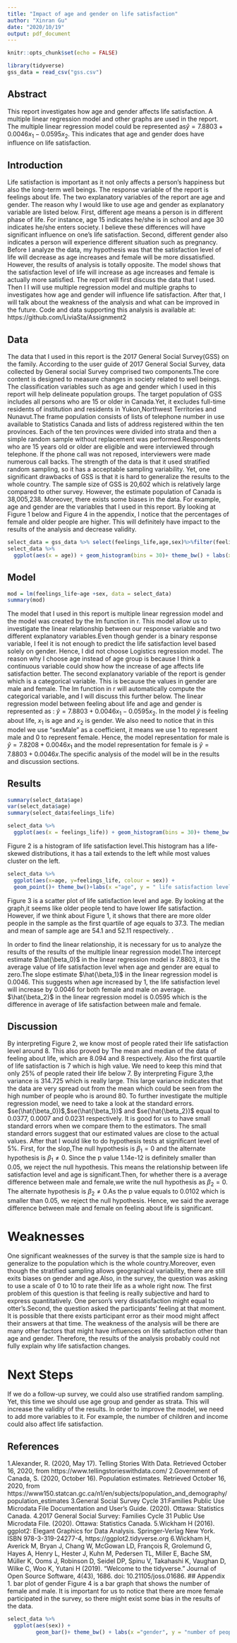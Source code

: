 ---
title: "Impact of age and gender on life satisfaction"
author: "Xinran Gu"
date: "2020/10/19"
output: pdf_document
---

```{r setup, include=FALSE}
knitr::opts_chunk$set(echo = FALSE)
```

```{r set, echo=FALSE, include=FALSE}
library(tidyverse)
gss_data = read_csv("gss.csv")


```


## Abstract

This report investigates how age and gender affects life satisfaction. A  multiple linear regression model and other graphs are used in the report. The multiple linear regression model could be represented as$\hat{y}=7.8803+0.0046x_1-0.0595x_2$. This indicates that age and gender does have influence on life satisfaction. 

## Introduction
Life satisfaction is important as it not only affects a person's happiness but also the long-term well beings. The response variable of the report is feelings about life. The two explanatory variables of the report are age and gender. The reason why I would like to use age and gender as explanatory variable are listed below. First, different age means a person is in different phase of life. For instance, age 15 indicates he/she is in school and age 30 indicates he/she enters society. I believe these differences will have significant influence on one's life satisfaction. Second, different gender also indicates a person will experience different situation such as pregnancy. 
Before I analyze the data, my hypothesis was that the satisfaction level of life will decrease as age increases and female will be more dissatisfied. However, the results of analysis is totally opposite. The model shows that the satisfaction level of life will increase as age increases and female is actually more satisfied. 
The report will first discuss the data that I used. Then I I will use multiple regression model and multiple graphs to investigates how age and gender will influence life satisfaction. After that, I will talk about the weakness of the analysis and what can be improved in the future. 
Code and data supporting this analysis is available at: https://github.com/LiviaSta/Assignment2


## Data
The data that I used in this report is the 2017 General Social Survey(GSS) on the family. According to the user guide of 2017 General Social Survey, data collected by General social Survey comprised two components.The core content is designed to measure changes in society related to well beings. The classification variables such as age and gender which I used in this report will help delineate population groups. The target population of GSS includes all persons who are 15 or older in Canada.Yet, it excludes full-time residents of institution and residents in Yukon,Northwest Territories and Nunavut.The frame population consists of lists of telephone number in use available to Statistics Canada and lists of address registered within the ten provinces. Each of the ten provinces were divided into strata and then a simple random sample without replacement was performed.Respondents who are 15 years old or older are eligible and  were interviewed through telephone. If the phone call was not reposed, interviewers were made numerous call backs. 
The strength of the data is that it used stratified random sampling, so it has a acceptable sampling variability. Yet, one significant drawbacks of GSS is that it is hard to generalize the results to the whole country. The sample size of GSS is 20,602 which is relatively large compared to other survey. However, the estimate population of Canada is 38,005,238. Moreover, there exists some biases in the data. For example, age and gender are the variables that I used in this report. By looking at Figure 1 below and Figure 4 in the appendix, I notice that the percentages of female and older people are higher. This will definitely have impact to the results of the analysis and decrease validity.

```{r hist}
select_data = gss_data %>% select(feelings_life,age,sex)%>%filter(feelings_life != "NA")
select_data %>% 
  ggplot(aes(x = age)) + geom_histogram(bins = 30)+ theme_bw() + labs(x ="age", y = "number of people", title = "Figure1 Distribution of age") 

```


## Model

```{r model, include=FALSE}
mod = lm(feelings_life~age +sex, data = select_data)
summary(mod)
```
The model that I used in this report is multiple linear regression model and the model was created by the lm function in r. This model allow us to investigate the linear relationship between our response variable and two different explanatory variables.Even though gender is a binary response variable, I feel it is not enough to predict the life satisfaction level based solely on gender. Hence, I did not choose Logistics regression model.
The reason why I choose age instead of age group is because I think a continuous variable could show how the increase of age affects life satisfaction better. The second explanatory variable of the report is gender which is a categorical variable. This is because the values in gender are male and female. The lm function in r will automatically compute the categorical variable, and I will discuss this further below.
The linear regression model between feeling about life and age and gender is represented as : $\hat{y}=7.8803+0.0046x_1-0.0595x_2$. In the model $\hat{y}$ is feeling about life, $x_1$ is age and $x_2$ is gender. We also need to notice that in this model we use "sexMale" as a coefficient, it means we use 1 to represent male and 0 to represent female. Hence, the model representation for male is $\hat{y}=7.8208+0.0046x_1$ and the model representation for female is $\hat{y}=7.8803+0.0046x$.The specific analysis of the model will be in the results and discussion sections.


## Results
```{r variables, include=FALSE}
summary(select_data$age)
var(select_data$age)
summary(select_data$feelings_life)
```

```{r histg, echo=FALSE}

select_data %>% 
  ggplot(aes(x = feelings_life)) + geom_histogram(bins = 30)+ theme_bw() + labs(x ="feeling about life", y = "number of people", title = "Figure2 Distribution of feeling about life") 
```
Figure 2 is a histogram of life satisfaction level.This histogram has a life-skewed distributions, it has a tail extends to the left while most values cluster on the left.

```{r scatter, echo=FALSE}
select_data %>% 
  ggplot(aes(x=age, y=feelings_life, colour = sex)) +
  geom_point()+ theme_bw()+labs(x ="age", y = " life satisfaction level ", title = "Figure3 Scatter plot of life satisfaction level and age")
```

Figure 3 is a scatter plot of life satisfaction level and age. By looking at the graph,it seems like older people tend to have lower life satisfaction. However, if we think about Figure 1, it shows that there are more older people in the sample as the first quartile of age equals to 37.3. The median and mean of sample age are 54.1 and 52.11 respectively. .

In order to find the linear relationship, it is necessary for us to analyze the results of the results of the multiple linear regression model.The intercept estimate $\hat{\beta_0}$ in the linear regression model is 7.8803, it is the average value of life satisfaction level when age and gender are equal to zero.The slope estimate $\hat{\beta_1}$ in the linear regression model is 0.0046. This suggests when age increased by 1, the life satisfaction level will increase by 0.0046 for both female and male on average. $\hat{\beta_2}$ in the linear regression model is 0.0595 which is the difference in average of life satisfaction between male and female.


## Discussion
By interpreting Figure 2,  we know most of people rated their life satisfaction level around 8. This also proved by The mean and median of the data of feeling about life, which are 8.094 and 8 respectively. Also the first quartile of life satisfaction is 7 which is high value. We need to keep this mind that only 25% of people rated their life below 7.
By interpreting Figure 3,the variance is 314.725 which is really large. This large variance indicates that the data are very spread out from the mean which could be seen from the high number of people who is around 80.
To further investigate the multiple regression model, we need to take a look at the standard errors. $se(\hat{\beta_0})$,$se(\hat{\beta_1})$ and $se(\hat{\beta_2})$ equal to 0.0377, 0.0007 and 0.0231 respectively. It is good for us to have small standard errors when we compare them to the estimators. The small standard errors suggest that our estimated values are close to the actual values.
After that I would like to do hypothesis tests at significant level of 5%. First, for the slop,The null hypothesis is ${\beta_1} = 0$ and the alternate hypothesis is ${\beta_1} \neq 0$. Since the p value 1.14e-12 is definitely smaller than 0.05, we reject the null hypothesis. This means the relationship between life satisfaction level and age is significant.Then, for whether there is a average difference between male and female,we write the null hypothesis as ${\beta_2} = 0$. The alternate hypothesis is ${\beta_2} \neq 0$.As the p value equals to 0.0102 which is smaller than 0.05, we reject the null hypothesis. Hence, we said the average difference between male and female on feeling about life is significant. 


# Weaknesses
One significant weaknesses of the survey is that the sample size is hard to generalize to the population which is the whole country.Moreover, even though the stratified sampling allows geographical variability, there are still exits biases on gender and age.Also, in the survey, the question was asking to use a scale of 0 to 10 to rate their life as a whole right now. The first problem of this question is that feeling is really subjective and hard to express quantitatively. One person's very dissatisfaction might equal to otter's.Second, the question asked the participants' feeling at that moment. It is possible that there exists participant error as their mood might affect their answers at that time.
The weakness of the analysis will be there are many other factors that might have influences on life satisfaction other than age and gender. Therefore, the results of the analysis probably could not fully explain why life satisfaction changes. 

# Next Steps
If we do a follow-up survey, we could also use stratified random sampling. Yet, this time we should use age group and gender as strata. This will increase the validity of the results.
In order to improve the model, we need to add more variables to it. For example, the number of children and income could also affect life satisfaction. 

## References
1.Alexander, R. (2020, May 17). Telling Stories With Data. Retrieved October 16, 2020, from https://www.tellingstorieswithdata.com/
2.Government of Canada, S. (2020, October 16). Population estimates. Retrieved October 16, 2020, from https://www150.statcan.gc.ca/n1/en/subjects/population_and_demography/population_estimates
3.General Social Survey Cycle 31:Families Public Use Microdata File Documentation and User's Guide. (2020). Ottawa: Statistics Canada.
4.2017 General Social Survey: Families Cycle 31 Public Use Microdata File. (2020). Ottawa: Statistics Canada.
5.Wickham H (2016). ggplot2: Elegant Graphics for Data Analysis. Springer-Verlag New York. ISBN 978-3-319-24277-4, https://ggplot2.tidyverse.org
6.Wickham H, Averick M, Bryan J, Chang W, McGowan LD, François R, Grolemund G, Hayes A, Henry L, Hester J, Kuhn M, Pedersen TL, Miller E, Bache SM, Müller K, Ooms J, Robinson D, Seidel DP, Spinu V, Takahashi K, Vaughan D, Wilke C, Woo K, Yutani H (2019). “Welcome to the tidyverse.” Journal of Open Source Software, 4(43), 1686. doi: 10.21105/joss.01686.
## Appendix
1. bar plot of gender
Figure 4 is a bar graph that shows the number of female and male. It is important for us to notice that there are more female participated in the survey, so there might exist some bias in the results of the data. 

```{r bar, echo=FALSE}
select_data %>% 
  ggplot(aes(sex)) +
         geom_bar()+ theme_bw() + labs(x ="gender", y = "number of people", title = "Figure4 Gender difference")
```


